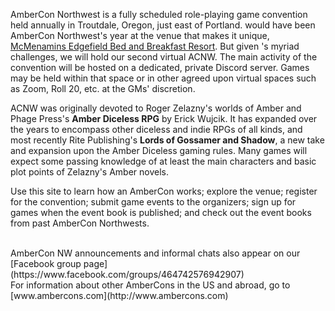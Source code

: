 
AmberCon Northwest is a fully scheduled role-playing game convention held annually in Troutdale, Oregon, just
east of Portland. <ConventionYear /> would have been AmberCon Northwest's <ConventionOrdinal /> year at the
venue that makes it unique, [McMenamins Edgefield Bed and Breakfast Resort](https://www.mcmenamins.com/edgefield).
But given <ConventionYear />'s myriad challenges, we will hold our second virtual ACNW. The main activity of the
convention will be hosted on a dedicated, private Discord server. Games may be held within that space or in other
agreed upon virtual spaces such as Zoom, Roll 20, etc. at the GMs' discretion.

ACNW was originally devoted to Roger Zelazny's worlds of Amber and Phage Press's
**Amber Diceless RPG** by Erick Wujcik. It has expanded over the years to encompass other diceless and indie
RPGs of all kinds, and most recently Rite Publishing's **Lords of Gossamer and Shadow**, a new take and
expansion upon the Amber Diceless gaming rules. Many games will expect some passing knowledge of at least the main
characters and basic plot points of Zelazny's Amber novels.

Use this site to learn how an AmberCon works; explore the venue; register for the convention; submit game events
to the organizers; sign up for games when the event book is published; and check out the event books from past
AmberCon Northwests.

<br />
AmberCon NW announcements and informal chats also appear on our [Facebook group page](https://www.facebook.com/groups/464742576942907)

<br />
For information about other AmberCons in the US and abroad, go to [www.ambercons.com](http://www.ambercons.com)

